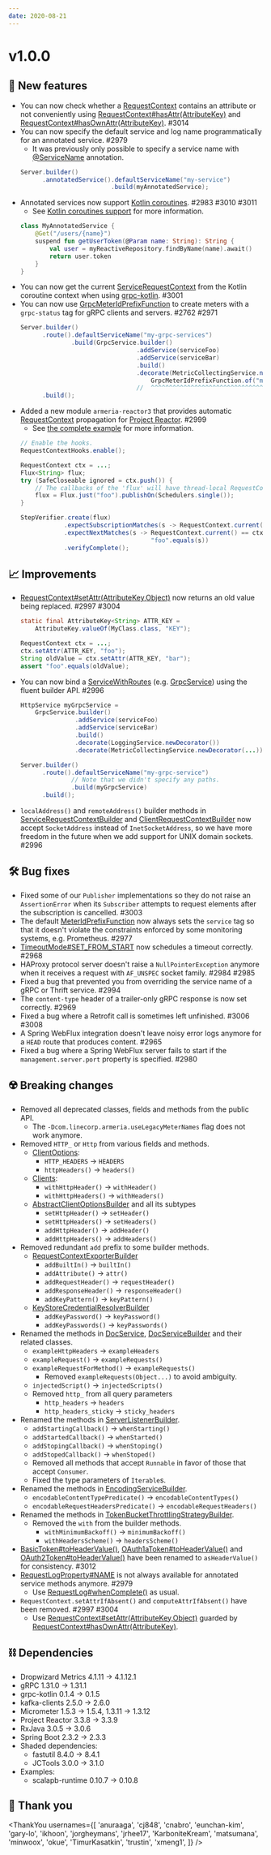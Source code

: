 ```yaml
---
date: 2020-08-21
---
```


# v1.0.0

## 🌟 New features

- You can now check whether a [RequestContext](type) contains an attribute or not conveniently using
  [RequestContext#hasAttr(AttributeKey)](type) and [RequestContext#hasOwnAttr(AttributeKey)](type). #3014
- You can now specify the default service and log name programmatically for an annotated service. #2979
  - It was previously only possible to specify a service name with [@ServiceName](type) annotation.
  ```java
  Server.builder()
        .annotatedService().defaultServiceName("my-service")
                           .build(myAnnotatedService);
  ```
- Annotated services now support [Kotlin coroutines](https://kotlinlang.org/docs/reference/coroutines-overview.html).
  #2983 #3010 #3011
  - See [Kotlin coroutines support](/docs/server-annotated-service#kotlin-coroutines-support) for more
    information.
  ```kotlin
  class MyAnnotatedService {
      @Get("/users/{name}")
      suspend fun getUserToken(@Param name: String): String {
          val user = myReactiveRepository.findByName(name).await()
          return user.token
      }
  }
  ```
- You can now get the current [ServiceRequestContext](type) from the Kotlin coroutine context when using
  [grpc-kotlin](https://github.com/grpc/grpc-kotlin). #3001
- You can now use [GrpcMeterIdPrefixFunction](type) to create meters with a `grpc-status` tag for gRPC clients
  and servers. #2762 #2971
  ```java
  Server.builder()
        .route().defaultServiceName("my-grpc-services")
                .build(GrpcService.builder()
                                  .addService(serviceFoo)
                                  .addService(serviceBar)
                                  .build()
                                  .decorate(MetricCollectingService.newDecorator(
                                      GrpcMeterIdPrefixFunction.of("my.grpc.svcs"))))
                                  //  ^^^^^^^^^^^^^^^^^^^^^^^^^^^^^^^^^^^^^^^^^^^^
        .build();
  ```
- Added a new module `armeria-reactor3` that provides automatic [RequestContext](type) propagation for
  [Project Reactor](https://projectreactor.io/). #2999
  - See [the complete example](https://github.com/line/armeria-examples/tree/main/context-propagation/reactor)
    for more information.
  ```java
  // Enable the hooks.
  RequestContextHooks.enable();

  RequestContext ctx = ...;
  Flux<String> flux;
  try (SafeCloseable ignored = ctx.push()) {
      // The callbacks of the 'flux' will have thread-local RequestContext set.
      flux = Flux.just("foo").publishOn(Schedulers.single());
  }

  StepVerifier.create(flux)
              .expectSubscriptionMatches(s -> RequestContext.current() == ctx)
              .expectNextMatches(s -> RequestContext.current() == ctx &&
                                      "foo".equals(s))
              .verifyComplete();
  ```

## 📈 Improvements

- [RequestContext#setAttr(AttributeKey,Object)](type) now returns an old value being replaced. #2997 #3004
  ```java
  static final AttributeKey<String> ATTR_KEY =
      AttributeKey.valueOf(MyClass.class, "KEY");

  RequestContext ctx = ...;
  ctx.setAttr(ATTR_KEY, "foo");
  String oldValue = ctx.setAttr(ATTR_KEY, "bar");
  assert "foo".equals(oldValue);
  ```
- You can now bind a [ServiceWithRoutes](type) (e.g. [GrpcService](type)) using the fluent builder API. #2996
  ```java
  HttpService myGrpcService =
      GrpcService.builder()
                 .addService(serviceFoo)
                 .addService(serviceBar)
                 .build()
                 .decorate(LoggingService.newDecorator())
                 .decorate(MetricCollectingService.newDecorator(...))

  Server.builder()
        .route().defaultServiceName("my-grpc-service")
                // Note that we didn't specify any paths.
                .build(myGrpcService)
        .build();
  ```
- `localAddress()` and `remoteAddress()` builder methods in [ServiceRequestContextBuilder](type) and
  [ClientRequestContextBuilder](type) now accept `SocketAddress` instead of `InetSocketAddress`, so we have
  more freedom in the future when we add support for UNIX domain sockets. #2996

## 🛠️ Bug fixes

- Fixed some of our `Publisher` implementations so they do not raise an `AssertionError` when its `Subscriber`
  attempts to request elements after the subscription is cancelled. #3003
- The default [MeterIdPrefixFunction](type) now always sets the `service` tag so that it doesn't violate the
  constraints enforced by some monitoring systems, e.g. Prometheus. #2977
- [TimeoutMode#SET_FROM_START](type) now schedules a timeout correctly. #2968
- HAProxy protocol server doesn't raise a `NullPointerException` anymore when it receives a request with
  `AF_UNSPEC` socket family. #2984 #2985
- Fixed a bug that prevented you from overriding the service name of a gRPC or Thrift service. #2994
- The `content-type` header of a trailer-only gRPC response is now set correctly. #2969
- Fixed a bug where a Retrofit call is sometimes left unfinished. #3006 #3008
- A Spring WebFlux integration doesn't leave noisy error logs anymore for a `HEAD` route that produces
  content. #2965
- Fixed a bug where a Spring WebFlux server fails to start if the `management.server.port` property is
  specified. #2980

## ☢️ Breaking changes

- Removed all deprecated classes, fields and methods from the public API.
  - The `-Dcom.linecorp.armeria.useLegacyMeterNames` flag does not work anymore.
- Removed `HTTP_` or `Http` from various fields and methods.
  - [ClientOptions](type):
    - `HTTP_HEADERS` → `HEADERS`
    - `httpHeaders()` → `headers()`
  - [Clients](type):
    - `withHttpHeader()` → `withHeader()`
    - `withHttpHeaders()` → `withHeaders()`
  - [AbstractClientOptionsBuilder](type) and all its subtypes
    - `setHttpHeader()` → `setHeader()`
    - `setHttpHeaders()` → `setHeaders()`
    - `addHttpHeader()` → `addHeader()`
    - `addHttpHeaders()` → `addHeaders()`
- Removed redundant `add` prefix to some builder methods.
  - [RequestContextExporterBuilder](type)
    - `addBuiltIn()` → `builtIn()`
    - `addAttribute()` → `attr()`
    - `addRequestHeader()` → `requestHeader()`
    - `addResponseHeader()` → `responseHeader()`
    - `addKeyPattern()` → `keyPattern()`
  - [KeyStoreCredentialResolverBuilder](type)
    - `addKeyPassword()` → `keyPassword()`
    - `addKeyPasswords()` → `keyPasswords()`
- Renamed the methods in [DocService](type), [DocServiceBuilder](type) and their related classes.
  - `exampleHttpHeaders` → `exampleHeaders`
  - `exampleRequest()` → `exampleRequests()`
  - `exampleRequestForMethod()` → `exampleRequests()`
    - Removed `exampleRequests(Object...)` to avoid ambiguity.
  - `injectedScript()` → `injectedScripts()`
  - Removed `http_` from all query parameters
    - `http_headers` → `headers`
    - `http_headers_sticky` → `sticky_headers`
- Renamed the methods in [ServerListenerBuilder](type).
  - `addStartingCallback()` → `whenStarting()`
  - `addStartedCallback()` → `whenStarted()`
  - `addStopingCallback()` → `whenStoping()`
  - `addStopedCallback()` → `whenStoped()`
  - Removed all methods that accept `Runnable` in favor of those that
    accept `Consumer`.
  - Fixed the type parameters of `Iterable`s.
- Renamed the methods in [EncodingServiceBuilder](type).
  - `encodableContentTypePredicate()` → `encodableContentTypes()`
  - `encodableRequestHeadersPredicate()` → `encodableRequestHeaders()`
- Renamed the methods in [TokenBucketThrottlingStrategyBuilder](type).
  - Removed the `with` from the builder methods.
    - `withMinimumBackoff()` → `minimumBackoff()`
    - `withHeadersScheme()` → `headersScheme()`
- [BasicToken#toHeaderValue()](type), [OAuth1aToken#toHeaderValue()](type) and [OAuth2Token#toHeaderValue()](type)
  have been renamed to `asHeaderValue()` for consistency. #3012
- [RequestLogProperty#NAME](type) is not always available for annotated service methods anymore. #2979
  - Use [RequestLog#whenComplete()](type) as usual.
- `RequestContext.setAttrIfAbsent()` and `computeAttrIfAbsent()` have been removed. #2997 #3004
  - Use [RequestContext#setAttr(AttributeKey,Object)](type) guarded by [RequestContext#hasOwnAttr(AttributeKey)](type).

## ⛓ Dependencies

- Dropwizard Metrics 4.1.11 → 4.1.12.1
- gRPC 1.31.0 → 1.31.1
- grpc-kotlin 0.1.4 → 0.1.5
- kafka-clients 2.5.0 → 2.6.0
- Micrometer 1.5.3 → 1.5.4, 1.3.11 → 1.3.12
- Project Reactor 3.3.8 → 3.3.9
- RxJava 3.0.5 → 3.0.6
- Spring Boot 2.3.2 → 2.3.3
- Shaded dependencies:
  - fastutil 8.4.0 → 8.4.1
  - JCTools 3.0.0 → 3.1.0
- Examples:
  - scalapb-runtime 0.10.7 → 0.10.8

## 🙇 Thank you

<ThankYou
  usernames={[
    'anuraaga',
    'cj848',
    'cnabro',
    'eunchan-kim',
    'gary-lo',
    'ikhoon',
    'jorgheymans',
    'jrhee17',
    'KarboniteKream',
    'matsumana',
    'minwoox',
    'okue',
    'TimurKasatkin',
    'trustin',
    'xmeng1',
  ]}
/>
